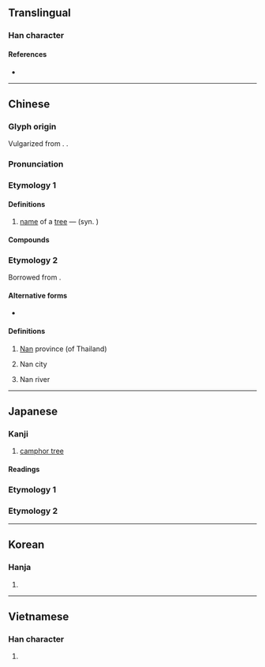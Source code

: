 {{also|枏}}
{{character info}}
==Translingual==

===Han character===
{{Han char|rn=75|rad=木|as=09|sn=13|four=44927|canj=DJBJ|ids=⿰木南}}

====References====
* {{Han ref|kx=0540.110|dkj=15152|dj=0927.180|hdz=21244.030|uh=6960|ud=26976|bh=B7A3|bd=47011}}

----

==Chinese==
{{zh-forms}}

===Glyph origin===
{{Han etym}}
Vulgarized from {{zh-l|枏}}. {{Han compound|木|南|ls=psc|t1=wood; tree|c1=s|c2=p}}.

===Pronunciation===
{{zh-pron
|m=nán
|c=naam4
|mn=lâm
|mn-t=lam5/nam5
|mn-t_note=lam5 - Chaozhou; nam5 - Shantou
|mc=y
|oc=y
|ma=
|cat=pn,n
}}

===Etymology 1===

====Definitions====
{{zh-hanzi}}

# [[name]] of a [[tree]] — {{taxlink|Machilus nanmu|species|ver=161203}} (syn. {{taxlink|Persea nanmu|species|ver=161203}})

====Compounds====
{{zh-der|楠榴|楠木|楩楠|梓楠堤|高楠|楠梓|楠西}}

===Etymology 2===
Borrowed from {{bor|zh|th|น่าน}}.

====Alternative forms====
* {{zh-l|難}}

====Definitions====
{{zh-hanzi}}

# {{zh-div|府}} [[Nan]] province (of Thailand)
# {{zh-div|市}} Nan city
# {{zh-div|河}} Nan river

{{zh-cat|Provinces of Thailand|Cities in Thailand}}

----

==Japanese==

===Kanji===
{{ja-kanji|grade=|rs=木09}}

# [[camphor tree]]

====Readings====
{{ja-readings
|goon=なん<なん<なむ
|kanon=だん<だん<だむ
|kun=くす-, くすのき-
|nanori=くず, な
}}

===Etymology 1===
{{ja-kanjitab|くす|yomi=k}}
{{ja-see|くす}}

===Etymology 2===
{{ja-kanjitab|くすのき|yomi=k}}
{{ja-see|くすのき}}

----

==Korean==

===Hanja===
{{ko-hanja|hangeul=남|eumhun=|rv=nam|mr=nam|y=nam}}

# {{rfdef|ko|sort=木09}}

----

==Vietnamese==

===Han character===
{{vi-readings|reading=nêm, nam|rs=木09}}

# {{rfdef|vi|sort=木09}}